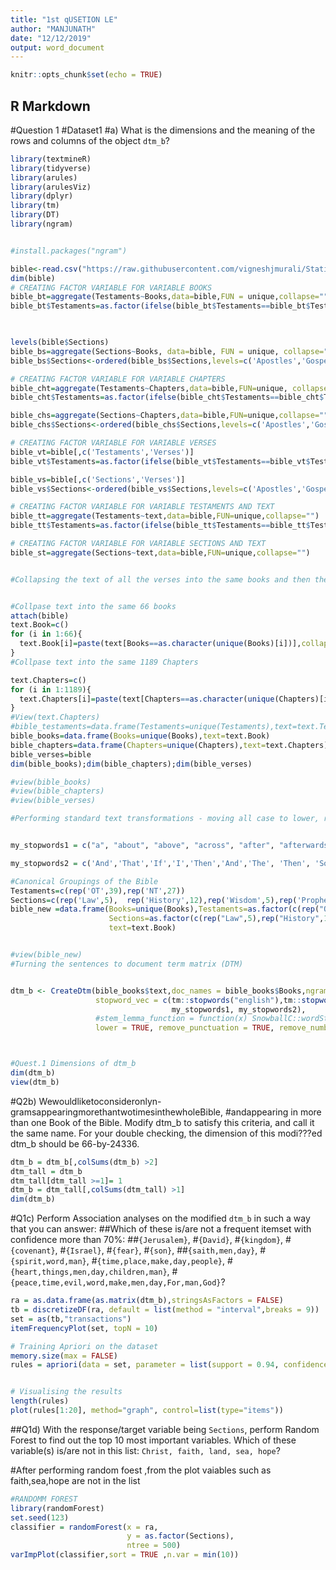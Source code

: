 ---
title: "1st qUSETION LE"
author: "MANJUNATH"
date: "12/12/2019"
output: word_document
---

```{r setup, include=FALSE}
knitr::opts_chunk$set(echo = TRUE)
```

## R Markdown

#Question 1
#Dataset1
#a) What is the dimensions and the meaning of the rows and columns of the object `dtm_b`?

```{r }
library(textmineR) 
library(tidyverse)
library(arules)
library(arulesViz)
library(dplyr)
library(tm)
library(DT)
library(ngram)


#install.packages("ngram")

bible<-read.csv("https://raw.githubusercontent.com/vigneshjmurali/Statistical-Predictive-Modelling/master/Datasets/bible_asv.csv")
dim(bible)
# CREATING FACTOR VARIABLE FOR VARIABLE BOOKS
bible_bt=aggregate(Testaments~Books,data=bible,FUN = unique,collapse="" )
bible_bt$Testaments=as.factor(ifelse(bible_bt$Testaments==bible_bt$Testaments[1],1,2))# Creating levels for books as OT =1 & NT =2

 

levels(bible$Sections)
bible_bs=aggregate(Sections~Books, data=bible, FUN = unique, collapse="")
bible_bs$Sections<-ordered(bible_bs$Sections,levels=c('Apostles','Gospels','History','Law','Paul','Prophets','Wisdom'))

# CREATING FACTOR VARIABLE FOR VARIABLE CHAPTERS
bible_cht=aggregate(Testaments~Chapters,data=bible,FUN=unique, collapse="")
bible_cht$Testaments=as.factor(ifelse(bible_cht$Testaments==bible_cht$Testaments[1],1,2))

bible_chs=aggregate(Sections~Chapters,data=bible,FUN=unique,collapse="")
bible_chs$Sections<-ordered(bible_chs$Sections,levels=c('Apostles','Gospels','History','Law','Paul','Prophets','Wisdom'))

# CREATING FACTOR VARIABLE FOR VARIABLE VERSES
bible_vt=bible[,c('Testaments','Verses')]
bible_vt$Testaments=as.factor(ifelse(bible_vt$Testaments==bible_vt$Testaments[1],1,2))

bible_vs=bible[,c('Sections','Verses')]
bible_vs$Sections<-ordered(bible_vs$Sections,levels=c('Apostles','Gospels','History','Law','Paul','Prophets','Wisdom'))

# CREATING FACTOR VARIABLE FOR VARIABLE TESTAMENTS AND TEXT
bible_tt=aggregate(Testaments~text,data=bible,FUN=unique,collapse="")
bible_tt$Testaments=as.factor(ifelse(bible_tt$Testaments==bible_tt$Testaments[1],1,2))# Creating levels for books as OT =1& NT =2

# CREATING FACTOR VARIABLE FOR VARIABLE SECTIONS AND TEXT
bible_st=aggregate(Sections~text,data=bible,FUN=unique,collapse="")


#Collapsing the text of all the verses into the same books and then the same chapters together before performing clustering analsysis


#Collpase text into the same 66 books
attach(bible)
text.Book=c()
for (i in 1:66){
  text.Book[i]=paste(text[Books==as.character(unique(Books)[i])],collapse="")
}
#Collpase text into the same 1189 Chapters 

text.Chapters=c()
for (i in 1:1189){
  text.Chapters[i]=paste(text[Chapters==as.character(unique(Chapters)[i])],collapse = "")
}
#View(text.Chapters)
#bible_testaments=data.frame(Testaments=unique(Testaments),text=text.Testaments)
bible_books=data.frame(Books=unique(Books),text=text.Book)
bible_chapters=data.frame(Chapters=unique(Chapters),text=text.Chapters)
bible_verses=bible 
dim(bible_books);dim(bible_chapters);dim(bible_verses)

#view(bible_books)
#view(bible_chapters)
#view(bible_verses)

#Performing standard text transformations - moving all case to lower, removing numbers, removing punctutation, removing common stopwords, strip whitespace and getting rid of special characters. we will consider n-grams, co-ocurrances, stemming and term document matrix.


my_stopwords1 = c("a", "about", "above", "across", "after", "afterwards", "again", "against", "all", "almost", "alone", "along", "already", "also","although","always","am","among", "amongst", "amoungst", "amount", "an", "and", "another", "any","anyhow","anyone","anything","anyway", "anywhere", "are", "around", "as", "at", "back","be","became", "because","become","becomes", "becoming", "been", "before", "beforehand", "behind", "being", "below", "beside", "besides", "between", "beyond", "bill", "both", "bottom","but", "by", "call", "can", "cannot", "cant", "co", "con", "could", "couldnt", "cry", "de", "describe", "detail", "do", "done", "down", "due", "during", "each", "eg", "eight", "either", "eleven","else", "elsewhere", "empty", "enough", "etc", "even", "ever", "every", "everyone", "everything", "everywhere", "except", "few", "fifteen", "fify", "fill", "find", "fire", "first", "five", "for", "former", "formerly", "forty", "found", "four", "from", "front", "full", "further", "get", "give", "go", "had", "has", "hasnt", "have", "he", "hence", "her", "here", "hereafter", "hereby", "herein", "hereupon", "hers", "herself", "him", "himself", "his", "how", "however", "hundred", "ie", "if", "in", "inc", "indeed", "interest", "into", "is", "it", "its", "itself", "keep", "last", "latter", "latterly", "least", "less", "ltd", "made", "many", "may", "me", "meanwhile", "might", "mill", "mine", "more", "moreover", "most", "mostly", "move", "much", "must", "my", "myself", "name", "namely", "neither", "never", "nevertheless", "next", "nine", "no", "nobody", "none", "noone", "nor", "not", "nothing", "now", "nowhere", "of", "off", "often", "on", "once", "one", "only", "onto", "or", "other", "others", "otherwise", "our", "ours", "ourselves", "out", "over", "own","part", "per", "perhaps", "please", "put", "rather", "re", "same", "see", "seem", "seemed", "seeming", "seems", "serious", "several", "she", "should", "show", "side", "since", "sincere", "six", "sixty", "so", "some", "somehow", "someone", "something", "sometime", "sometimes", "somewhere", "still", "such", "system", "take", "ten", "than", "that", "the", "their", "them", "themselves", "then", "thence", "there", "thereafter", "thereby", "therefore", "therein", "thereupon", "these", "they", "thickv", "thin", "third", "this", "those", "though", "three", "through", "throughout", "thru", "thus", "to", "together", "too", "top", "toward", "towards", "twelve", "twenty", "two", "un", "under", "until", "up", "upon", "us", "very", "via", "was", "we", "well", "were", "what", "whatever", "when", "whence", "whenever", "where", "whereafter", "whereas", "whereby", "wherein", "whereupon", "wherever", "whether", "which", "while", "whither", "who", "whoever", "whole", "whom", "whose", "why", "will", "with", "within", "without", "would", "yet", "you", "your", "yours", "yourself", "yourselves", "the")

my_stopwords2 = c('And','That','If','I','Then','And','The', 'Then', 'So', 'O', 'doth', "didst" , "thither","shouldest",'dost', 'doest', 'thou','thee','thy','ye','shall','shalt','lo','unto','hath','thereof','hast', 'set','thine','art','yea','midst','wherefore','wilt','thyself')

#Canonical Groupings of the Bible
Testaments=c(rep('OT',39),rep('NT',27))
Sections=c(rep('Law',5),  rep('History',12),rep('Wisdom',5),rep('Prophets',17),rep('Gospels',5),rep('Paul',13),rep("Apostles",9))
bible_new =data.frame(Books=unique(Books),Testaments=as.factor(c(rep("OT",39),rep("NT",27))), 
                      Sections=as.factor(c(rep("Law",5),rep("History",12),rep("Wisdom",5),rep("Prophets",17),rep("Gospels",5),rep("Paul",13),rep("Apostles",9))),
                      text=text.Book)


#view(bible_new)
#Turning the sentences to document term matrix (DTM)


dtm_b <- CreateDtm(bible_books$text,doc_names = bible_books$Books,ngram_window = c(1, 7),
                   stopword_vec = c(tm::stopwords("english"),tm::stopwords("SMART"),
                                    my_stopwords1, my_stopwords2),
                   #stem_lemma_function = function(x) SnowballC::wordStem(x, "porter"),
                   lower = TRUE, remove_punctuation = TRUE, remove_numbers = FALSE)



#Quest.1 Dimensions of dtm_b
dim(dtm_b)
view(dtm_b)

```
#Q2b) Wewouldliketoconsideronlyn-gramsappearingmorethantwotimesinthewholeBible,
#andappearing in more than one Book of the Bible. Modify dtm_b to satisfy this criteria, and call it the same name. For your double checking, the dimension of this modi???ed dtm_b should be 66-by-24336. 
```{r}
dtm_b = dtm_b[,colSums(dtm_b) >2]
dtm_tall = dtm_b
dtm_tall[dtm_tall >=1]= 1
dtm_b = dtm_tall[,colSums(dtm_tall) >1]
dim(dtm_b)
```





#Q1c) Perform Association analyses on the modified `dtm_b` in such a way that you can answer:
   ##Which of these is/are not a frequent itemset with confidence more than 70%: 
   ##`{Jerusalem}`, 
#`{David}`, 
#`{kingdom}`, 
#`{covenant}`,
#`{Israel}`,
#`{fear}`,
#`{son}`,
##`{saith,men,day}`,
#`{spirit,word,man}`,
#`{time,place,make,day,people}`,
#`{heart,things,men,day,children,man}`,
#\newline `{peace,time,evil,word,make,men,day,For,man,God}`?



```{r}
ra = as.data.frame(as.matrix(dtm_b),stringsAsFactors = FALSE)
tb = discretizeDF(ra, default = list(method = "interval",breaks = 9))
set = as(tb,"transactions")
itemFrequencyPlot(set, topN = 10)

# Training Apriori on the dataset
memory.size(max = FALSE)
rules = apriori(data = set, parameter = list(support = 0.94, confidence = 0.7))


# Visualising the results
length(rules)
plot(rules[1:20], method="graph", control=list(type="items"))
```

##Q1d) With the response/target variable being `Sections`, perform Random Forest to find out the top 10 most important variables. Which of these variable(s) is/are not in this list: `Christ, faith, land, sea, hope`?

#After performing random foest ,from the plot vaiables such as faith,sea,hope are not in the list
```{r}
#RANDOMM FOREST
library(randomForest)
set.seed(123)
classifier = randomForest(x = ra,
                          y = as.factor(Sections),
                          ntree = 500)
varImpPlot(classifier,sort = TRUE ,n.var = min(10))
```

